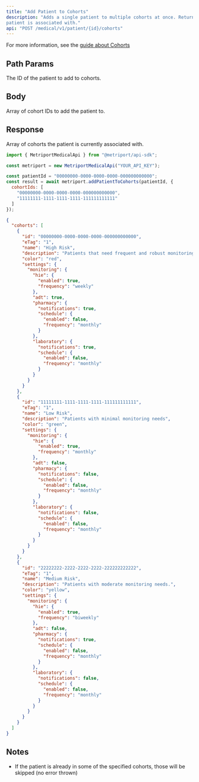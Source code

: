 ```yaml
---
title: "Add Patient to Cohorts"
description: "Adds a single patient to multiple cohorts at once. Returns all cohorts the 
patient is associated with."
api: "POST /medical/v1/patient/{id}/cohorts"
---
```


For more information, see the [guide about Cohorts](/medical-api/handling-data/cohorts)

## Path Params

<ParamField path="id" type="string" required>
  The ID of the patient to add to cohorts.
</ParamField>

## Body

<ParamField body="cohortIds" type="string[]" required>
  Array of cohort IDs to add the patient to.
</ParamField>

## Response

<ResponseField name="cohorts" type="Cohort[]" required>
  Array of cohorts the patient is currently associated with.
  <Expandable title="Cohort properties">
    <Snippet file="cohort-response.mdx" />
  </Expandable>
</ResponseField>

<ResponseExample>

```javascript Metriport SDK
import { MetriportMedicalApi } from "@metriport/api-sdk";

const metriport = new MetriportMedicalApi("YOUR_API_KEY");

const patientId = "00000000-0000-0000-0000-000000000000";
const result = await metriport.addPatientToCohorts(patientId, {
  cohortIds: [
    "00000000-0000-0000-0000-000000000000", 
    "11111111-1111-1111-1111-111111111111"
  ]
});
```

</ResponseExample>

```json
{
  "cohorts": [
    {
      "id": "00000000-0000-0000-0000-000000000000",
      "eTag": "1",
      "name": "High Risk",
      "description": "Patients that need frequent and robust monitoring.",
      "color": "red",
      "settings": {
        "monitoring": {
          "hie": {
            "enabled": true,
            "frequency": "weekly"
          },
          "adt": true,
          "pharmacy": {
            "notifications": true,
            "schedule": {
              "enabled": false,
              "frequency": "monthly"
            }
          },
          "laboratory": {
            "notifications": true,
            "schedule": {
              "enabled": false,
              "frequency": "monthly"
            }
          }
        }
      }
    },
    {
      "id": "11111111-1111-1111-1111-111111111111",
      "eTag": "1",
      "name": "Low Risk",
      "description": "Patients with minimal monitoring needs",
      "color": "green",
      "settings": {
        "monitoring": {
          "hie": {
            "enabled": true,
            "frequency": "monthly"
          },
          "adt": false,
          "pharmacy": {
            "notifications": false,
            "schedule": {
              "enabled": false,
              "frequency": "monthly"
            }
          },
          "laboratory": {
            "notifications": false,
            "schedule": {
              "enabled": false,
              "frequency": "monthly"
            }
          }
        }
      }
    },
    {
      "id": "22222222-2222-2222-2222-222222222222",
      "eTag": "1", 
      "name": "Medium Risk",
      "description": "Patients with moderate monitoring needs.",
      "color": "yellow",
      "settings": {
        "monitoring": {
          "hie": {
            "enabled": true,
            "frequency": "biweekly"
          },
          "adt": false,
          "pharmacy": {
            "notifications": true,
            "schedule": {
              "enabled": false,
              "frequency": "monthly"
            }
          },
          "laboratory": {
            "notifications": false,
            "schedule": {
              "enabled": false,
              "frequency": "monthly"
            }
          }
        }
      }
    }
  ]
}
```

## Notes

- If the patient is already in some of the specified cohorts, those will be skipped (no error thrown)
